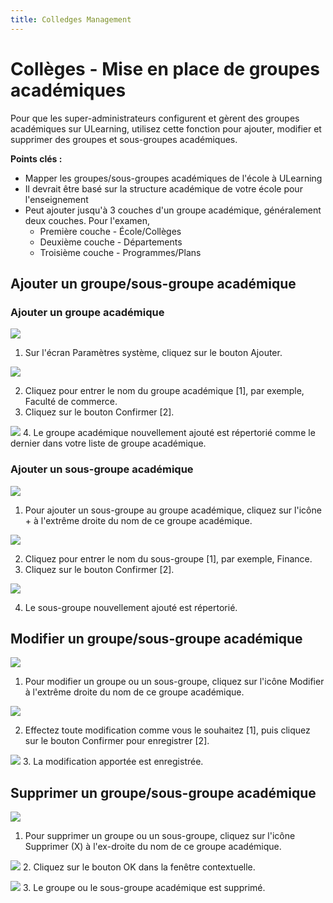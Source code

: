 ```yaml
---
title: Colledges Management
---
```




# Collèges - Mise en place de groupes académiques 

Pour que les super-administrateurs configurent et gèrent des groupes académiques sur ULearning, utilisez cette fonction pour ajouter, modifier et supprimer des groupes et sous-groupes académiques. 
 
**Points clés :** 
 - Mapper les groupes/sous-groupes académiques de l'école à ULearning 
 - Il devrait être basé sur la structure académique de votre école pour l'enseignement 
 - Peut ajouter jusqu'à 3 couches d'un groupe académique, généralement deux couches. Pour l'examen, 
     - Première couche - École/Collèges 
     - Deuxième couche - Départements 
     - Troisième couche - Programmes/Plans


## Ajouter un groupe/sous-groupe académique 

### Ajouter un groupe académique

![](/img/ulearning/admin/college01.png)
1. Sur l'écran Paramètres système, cliquez sur le bouton Ajouter.

![](/img/ulearning/admin/college02.png)

2. Cliquez pour entrer le nom du groupe académique [1], par exemple, Faculté de commerce. 
3. Cliquez sur le bouton Confirmer [2].

![](/img/ulearning/admin/college03.png)
4. Le groupe académique nouvellement ajouté est répertorié comme le dernier dans votre liste de groupe académique.

### Ajouter un sous-groupe académique

![](/img/ulearning/admin/college04.png)

1. Pour ajouter un sous-groupe au groupe académique, cliquez sur l'icône + à l'extrême droite du nom de ce groupe académique.

![](/img/ulearning/admin/college05.png)

2. Cliquez pour entrer le nom du sous-groupe [1], par exemple, Finance. 
3. Cliquez sur le bouton Confirmer [2].

![](/img/ulearning/admin/college06.png)

4. Le sous-groupe nouvellement ajouté est répertorié.

## Modifier un groupe/sous-groupe académique

![](/img/ulearning/admin/college07.png)

1. Pour modifier un groupe ou un sous-groupe, cliquez sur l'icône Modifier à l'extrême droite du nom de ce groupe académique.

![](/img/ulearning/admin/college08.png)

2. Effectez toute modification comme vous le souhaitez [1], puis cliquez sur le bouton Confirmer pour enregistrer [2].

![](/img/ulearning/admin/college09.png)
3. La modification apportée est enregistrée.


## Supprimer un groupe/sous-groupe académique

![](/img/ulearning/admin/college10.png)
1. Pour supprimer un groupe ou un sous-groupe, cliquez sur l'icône Supprimer (X) à l'ex-droite du nom de ce groupe académique.

![](/img/ulearning/admin/college11.png)
2. Cliquez sur le bouton OK dans la fenêtre contextuelle.

![](/img/ulearning/admin/college12.png)
3. Le groupe ou le sous-groupe académique est supprimé.